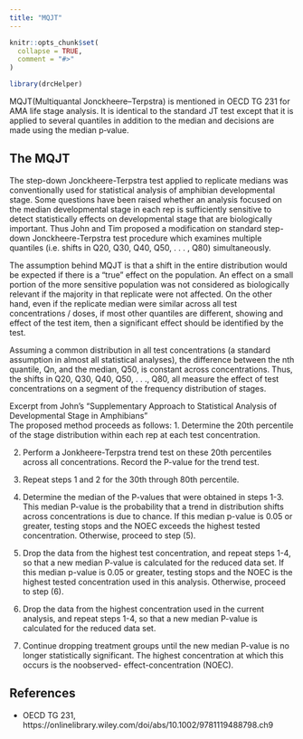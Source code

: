 ```yaml
---
title: "MQJT"
---
```


```r
knitr::opts_chunk$set(
  collapse = TRUE,
  comment = "#>"
)
```

```r
library(drcHelper)
```

MQJT(Multiquantal Jonckheere–Terpstra) is mentioned in OECD TG 231 for AMA life stage analysis. It is identical to the standard JT test except that it is applied to several quantiles in addition to the median and decisions are made using the median p‐value.  


## The MQJT

The step-down Jonckheere-Terpstra test applied to replicate medians was conventionally used for statistical analysis of amphibian developmental stage. Some questions have been raised whether an analysis focused on the median developmental stage in each rep is sufficiently sensitive to detect statistically effects on developmental stage that are biologically important. Thus John and Tim proposed a modification on standard step-down Jonckheere-Terpstra test procedure which examines multiple quantiles (i.e. shifts in Q20, Q30, Q40, Q50, . . . , Q80) simultaneously. 

The assumption behind MQJT is that a shift in the entire distribution would be expected if there is a "true" effect on the population. An effect on a small portion of the more sensitive population was not considered as biologically relevant if the majority in that replicate were not affected. On the other hand, even if the replicate median were similar across all test concentrations / doses, if most other quantiles are different, showing and effect of the test item, then a significant effect should be identified by the test.  

Assuming a common distribution in all test concentrations (a standard assumption in
almost all statistical analyses), the difference between the nth quantile, Qn, and the
median, Q50, is constant across concentrations. Thus, the shifts in Q20, Q30, Q40, Q50, .
. ., Q80, all measure the effect of test concentrations on a segment of the frequency
distribution of stages.

Excerpt from John's "Supplementary Approach to Statistical Analysis of Developmental Stage in
Amphibians"  
The proposed method proceeds as follows:
1. Determine the 20th percentile of the stage distribution within each rep at each test
concentration.

2. Perform a Jonkheere-Terpstra trend test on these 20th percentiles across all
concentrations. Record the P-value for the trend test.

3. Repeat steps 1 and 2 for the 30th through 80th percentile.

4. Determine the median of the P-values that were obtained in steps 1-3. This
median P-value is the probability that a trend in distribution shifts across
concentrations is due to chance. If this median p-value is 0.05 or greater, testing
stops and the NOEC exceeds the highest tested concentration. Otherwise, proceed
to step (5).

5. Drop the data from the highest test concentration, and repeat steps 1-4, so that a
new median P-value is calculated for the reduced data set. If this median p-value
is 0.05 or greater, testing stops and the NOEC is the highest tested concentration
used in this analysis. Otherwise, proceed to step (6).

6. Drop the data from the highest concentration used in the current analysis, and
repeat steps 1-4, so that a new median P-value is calculated for the reduced data
set.

7. Continue dropping treatment groups until the new median P-value is no longer
statistically significant. The highest concentration at which this occurs is the noobserved-
effect-concentration (NOEC).


## References

- OECD TG 231, https://onlinelibrary.wiley.com/doi/abs/10.1002/9781119488798.ch9
